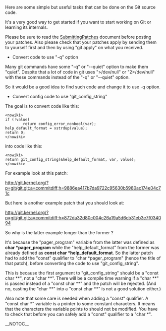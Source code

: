 Here are some simple but useful tasks that can be done on the Git source code.

It's a very good way to get started if you want to start working on Git or learning its internals.

Please be sure to read the [http://git.kernel.org/?p=git/git.git;a=blob;f=Documentation/SubmittingPatches [[SubmittingPatches]]] document before posting your patches. Also please check that your patches apply by sending them to yourself first and then by using "git apply" on what you received.

* Convert code to use "-q" option

Many git commands have some "-q" or "--quiet" option to make them "quiet". Despite that a lot of code in git uses ">/dev/null" or "2>/dev/null" with these commands instead of the "-q" or "--quiet" option.

So it would be a good idea to find such code and change it to use -q option.

* Convert config code to use "git_config_string"

The goal is to convert code like this:

<pre><nowiki>
if (!value)
        return config_error_nonbool(var);
help_default_format = xstrdup(value);
return 0;
</nowiki></pre>

into code like this:

<pre><nowiki>
return git_config_string(&help_default_format, var, value);
</nowiki></pre>

For example look at this patch:

http://git.kernel.org/?p=git/git.git;a=commitdiff;h=9886ea417b7da9722c95630b5980ac174e04c71c

But here is another example patch that you should look at:

http://git.kernel.org/?p=git/git.git;a=commitdiff;h=872da32d80c004c26a19a5d6cb31eb3e7f034094

So why is the latter example longer than the former ?

It's because the "pager_program" variable from the latter was defined as <b>char *pager_program</b> while the "help_default_format" from the former was already defined as <b>const char *help_default_format</b>. So the latter patch had to add the "const" qualifier to "char *pager_program" (hence the title of that patch), before converting the code to use "git_config_string".

This is because the first argument to "git_config_string" should be a "const char **", not a "char **". There will be a compile time warning if a "char **" is passed instead of a "const char **" and the patch will be rejected. (And no, casting the "char **" into a "const char **" is not a good solution either.) 

Also note that some care is needed when adding a "const" qualifier. A "const char *" variable is a pointer to some constant characters. It means that the characters the variable points to should not be modified. You have to check that before you can safely add a "const" qualifier to a "char *".

__NOTOC__
